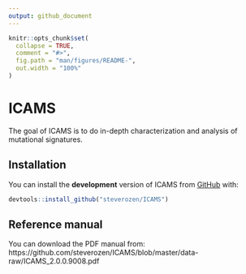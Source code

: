 ```yaml
---
output: github_document
---
```


<!-- README.md is generated from README.Rmd. Please edit that file -->

```r
knitr::opts_chunk$set(
  collapse = TRUE,
  comment = "#>",
  fig.path = "man/figures/README-",
  out.width = "100%"
)
```
# ICAMS

<!-- badges: start -->
<!-- badges: end -->

The goal of ICAMS is to do in-depth characterization and analysis of mutational signatures.

## Installation

You can install the **development** version of ICAMS from [GitHub](https://github.com/) with:

``` r
devtools::install_github("steverozen/ICAMS")
```

## Reference manual

You can download the PDF manual from: https://github.com/steverozen/ICAMS/blob/master/data-raw/ICAMS_2.0.0.9008.pdf
